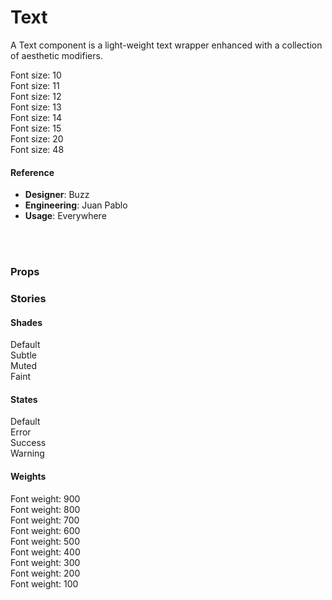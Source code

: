 
<Meta title="🧬 Components/Text/Text" component={Text} />

# Text

A Text component is a light-weight text wrapper enhanced with a collection of aesthetic modifiers.

<Canvas>
  <Story name="default">
    <div>
      <Text size="10">Font size: 10</Text>
      <br />
      <Text size="11">Font size: 11</Text>
      <br />
      <Text size="12">Font size: 12</Text>
      <br />
      <Text size="13">Font size: 13</Text>
      <br />
      <Text size="14">Font size: 14</Text>
      <br />
      <Text size="15">Font size: 15</Text>
      <br />
      <Text size="20">Font size: 20</Text>
      <br />
      <Text size="48">Font size: 48</Text>
      <br />
    </div>
  </Story>
</Canvas>

#### Reference

- **Designer**: Buzz
- **Engineering**: Juan Pablo
- **Usage**: Everywhere

<br />
<br />

### Props

<ArgsTable of={Text} />

### Stories

#### Shades

<Canvas>
  <Story name="Shades">
    <div>
      <Text>Default</Text>
      <br />
      <Text subtle>Subtle</Text>
      <br />
      <Text muted>Muted</Text>
      <br />
      <Text faint>Faint</Text>
      <br />
    </div>
  </Story>
</Canvas>

#### States

<Canvas>
  <Story name="States">
    <div>
      <Text>Default</Text>
      <br />
      <Text state="error">Error</Text>
      <br />
      <Text state="success">Success</Text>
      <br />
      <Text state="warning">Warning</Text>
      <br />
    </div>
  </Story>
</Canvas>

#### Weights

<Canvas>
  <Story name="Weights">
    <div>
      <Text weight={900}>Font weight: 900</Text>
      <br />
      <Text weight={800}>Font weight: 800</Text>
      <br />
      <Text weight={700}>Font weight: 700</Text>
      <br />
      <Text weight={600}>Font weight: 600</Text>
      <br />
      <Text weight={500}>Font weight: 500</Text>
      <br />
      <Text weight={400}>Font weight: 400</Text>
      <br />
      <Text weight={300}>Font weight: 300</Text>
      <br />
      <Text weight={200}>Font weight: 200</Text>
      <br />
      <Text weight={100}>Font weight: 100</Text>
      <br />
    </div>
  </Story>
</Canvas>
